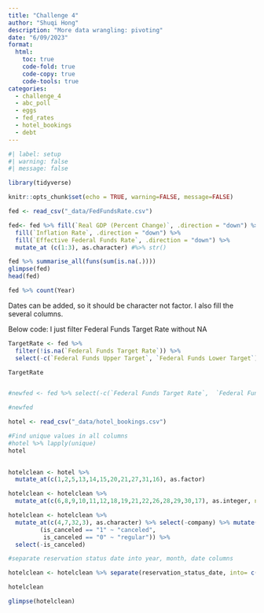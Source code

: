 ```yaml
---
title: "Challenge 4"
author: "Shuqi Hong"
description: "More data wrangling: pivoting"
date: "6/09/2023"
format:
  html:
    toc: true
    code-fold: true
    code-copy: true
    code-tools: true
categories:
  - challenge_4
  - abc_poll
  - eggs
  - fed_rates
  - hotel_bookings
  - debt
---
```


```r
#| label: setup
#| warning: false
#| message: false

library(tidyverse)

knitr::opts_chunk$set(echo = TRUE, warning=FALSE, message=FALSE)

fed <- read_csv("_data/FedFundsRate.csv")

fed<- fed %>% fill(`Real GDP (Percent Change)`, .direction = "down") %>% 
  fill(`Inflation Rate`, .direction = "down") %>% 
  fill(`Effective Federal Funds Rate`, .direction = "down") %>%
  mutate_at (c(1:3), as.character) #%>% str()

fed %>% summarise_all(funs(sum(is.na(.))))
glimpse(fed)
head(fed)

fed %>% count(Year)

```
Dates can be added, so it should be character not factor. I also fill the several columns.


Below code: I just filter Federal Funds Target Rate without NA
```r


TargetRate <- fed %>% 
  filter(!is.na(`Federal Funds Target Rate`)) %>% 
  select(-c(`Federal Funds Upper Target`, `Federal Funds Lower Target`))

TargetRate


#newfed <- fed %>% select(-c(`Federal Funds Target Rate`,  `Federal Funds Upper Target`, `Federal Funds Lower Target`)) 

#newfed

```



```r
hotel <- read_csv("_data/hotel_bookings.csv")

#Find unique values in all columns
#hotel %>% lapply(unique)
hotel
 
```

```r
hotelclean <- hotel %>% 
  mutate_at(c(1,2,5,13,14,15,20,21,27,31,16), as.factor)

hotelclean <- hotelclean %>%
  mutate_at(c(6,8,9,10,11,12,18,19,21,22,26,28,29,30,17), as.integer, na.rm=T) 

hotelclean <- hotelclean %>%
  mutate_at(c(4,7,32,3), as.character) %>% select(-company) %>% mutate(state = case_when
         (is_canceled == "1" ~ "canceled",
          is_canceled == "0" ~ "regular")) %>% 
  select(-is_canceled) 

#separate reservation status date into year, month, date columns

hotelclean <- hotelclean %>% separate(reservation_status_date, into= c("reservation_status_year","reservation_month", "reservation_status_date"), sep="-")

hotelclean 

glimpse(hotelclean)

```
